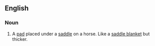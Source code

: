 ==English==

===Noun===
{{en-noun}}
{{wikipedia}}

#A [[pad]] placed under a [[saddle]] on a horse.  Like a [[saddle blanket]] but thicker.